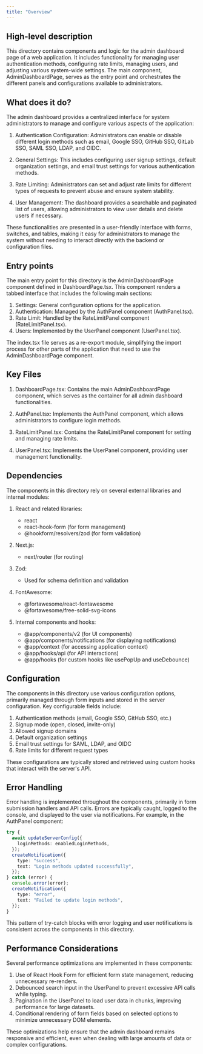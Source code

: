 ```yaml
---
title: "Overview"
---
```


## High-level description
This directory contains components and logic for the admin dashboard page of a web application. It includes functionality for managing user authentication methods, configuring rate limits, managing users, and adjusting various system-wide settings. The main component, AdminDashboardPage, serves as the entry point and orchestrates the different panels and configurations available to administrators.

## What does it do?
The admin dashboard provides a centralized interface for system administrators to manage and configure various aspects of the application:

1. Authentication Configuration: Administrators can enable or disable different login methods such as email, Google SSO, GitHub SSO, GitLab SSO, SAML SSO, LDAP, and OIDC.

2. General Settings: This includes configuring user signup settings, default organization settings, and email trust settings for various authentication methods.

3. Rate Limiting: Administrators can set and adjust rate limits for different types of requests to prevent abuse and ensure system stability.

4. User Management: The dashboard provides a searchable and paginated list of users, allowing administrators to view user details and delete users if necessary.

These functionalities are presented in a user-friendly interface with forms, switches, and tables, making it easy for administrators to manage the system without needing to interact directly with the backend or configuration files.

## Entry points
The main entry point for this directory is the AdminDashboardPage component defined in DashboardPage.tsx. This component renders a tabbed interface that includes the following main sections:

1. Settings: General configuration options for the application.
2. Authentication: Managed by the AuthPanel component (AuthPanel.tsx).
3. Rate Limit: Handled by the RateLimitPanel component (RateLimitPanel.tsx).
4. Users: Implemented by the UserPanel component (UserPanel.tsx).

The index.tsx file serves as a re-export module, simplifying the import process for other parts of the application that need to use the AdminDashboardPage component.

## Key Files
1. DashboardPage.tsx: Contains the main AdminDashboardPage component, which serves as the container for all admin dashboard functionalities.

2. AuthPanel.tsx: Implements the AuthPanel component, which allows administrators to configure login methods.

3. RateLimitPanel.tsx: Contains the RateLimitPanel component for setting and managing rate limits.

4. UserPanel.tsx: Implements the UserPanel component, providing user management functionality.

## Dependencies
The components in this directory rely on several external libraries and internal modules:

1. React and related libraries:
   - react
   - react-hook-form (for form management)
   - @hookform/resolvers/zod (for form validation)

2. Next.js:
   - next/router (for routing)

3. Zod:
   - Used for schema definition and validation

4. FontAwesome:
   - @fortawesome/react-fontawesome
   - @fortawesome/free-solid-svg-icons

5. Internal components and hooks:
   - @app/components/v2 (for UI components)
   - @app/components/notifications (for displaying notifications)
   - @app/context (for accessing application context)
   - @app/hooks/api (for API interactions)
   - @app/hooks (for custom hooks like usePopUp and useDebounce)

## Configuration
The components in this directory use various configuration options, primarily managed through form inputs and stored in the server configuration. Key configurable fields include:

1. Authentication methods (email, Google SSO, GitHub SSO, etc.)
2. Signup mode (open, closed, invite-only)
3. Allowed signup domains
4. Default organization settings
5. Email trust settings for SAML, LDAP, and OIDC
6. Rate limits for different request types

These configurations are typically stored and retrieved using custom hooks that interact with the server's API.

## Error Handling
Error handling is implemented throughout the components, primarily in form submission handlers and API calls. Errors are typically caught, logged to the console, and displayed to the user via notifications. For example, in the AuthPanel component:

```typescript
try {
  await updateServerConfig({
    loginMethods: enabledLoginMethods,
  });
  createNotification({
    type: "success",
    text: "Login methods updated successfully",
  });
} catch (error) {
  console.error(error);
  createNotification({
    type: "error",
    text: "Failed to update login methods",
  });
}
```

This pattern of try-catch blocks with error logging and user notifications is consistent across the components in this directory.

## Performance Considerations
Several performance optimizations are implemented in these components:

1. Use of React Hook Form for efficient form state management, reducing unnecessary re-renders.
2. Debounced search input in the UserPanel to prevent excessive API calls while typing.
3. Pagination in the UserPanel to load user data in chunks, improving performance for large datasets.
4. Conditional rendering of form fields based on selected options to minimize unnecessary DOM elements.

These optimizations help ensure that the admin dashboard remains responsive and efficient, even when dealing with large amounts of data or complex configurations.